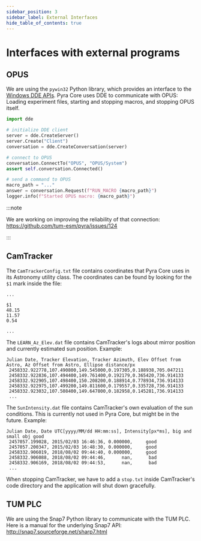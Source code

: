 ```yaml
---
sidebar_position: 3
sidebar_label: External Interfaces
hide_table_of_contents: true
---
```


# Interfaces with external programs

## OPUS

We are using the `pywin32` Python library, which provides an interface to the [Windows DDE APIs](https://en.wikipedia.org/wiki/Dynamic_Data_Exchange). Pyra Core uses DDE to communicate with OPUS: Loading experiment files, starting and stopping macros, and stopping OPUS itself.

```python
import dde

# initialize DDE client
server = dde.CreateServer()
server.Create("Client")
conversation = dde.CreateConversation(server)

# connect to OPUS
conversation.ConnectTo("OPUS", "OPUS/System")
assert self.conversation.Connected()

# send a command to OPUS
macro_path = "..."
answer = conversation.Request(f"RUN_MACRO {macro_path}")
logger.info(f"Started OPUS macro: {macro_path}")
```

:::note

We are working on improving the reliability of that connection: https://github.com/tum-esm/pyra/issues/124

:::

## CamTracker

The `CamTrackerConfig.txt` file contains coordinates that Pyra Core uses in its Astronomy utility class. The coordinates can be found by looking for the `$1` mark inside the file:

```
...

$1
48.15
11.57
0.54

...
```

The `LEARN_Az_Elev.dat` file contains CamTracker's logs about mirror position and currently estimated sun position. Example:

```dat
Julian Date, Tracker Elevation, Tracker Azimuth, Elev Offset from Astro, Az Offset from Astro, Ellipse distance/px
 2458332.922778,107.490800,149.545000,0.197305,0.188938,705.047211
 2458332.922836,107.494400,149.761400,0.192179,0.365420,736.914133
 2458332.922905,107.498400,150.208200,0.188914,0.778934,736.914133
 2458332.922975,107.499200,149.811600,0.179557,0.335728,736.914133
 2458332.923032,107.508400,149.647800,0.182958,0.145281,736.914133
 ...
```

The `SunIntensity.dat` file contains CamTracker's own evaluation of the sun conditions. This is currently not used in Pyra Core, but might be in the future. Example:

```dat
Julian Date, Date UTC[yyyy/MM/dd HH:mm:ss], Intensity[px*ms], big and small obj good
 2457057.199028, 2015/02/03 16:46:36, 0.000000,     good
 2457057.200347, 2015/02/03 16:48:30, 0.000000,     good
 2458332.906019, 2018/08/02 09:44:40, 0.000000,     good
 2458332.906088, 2018/08/02 09:44:46,      nan,      bad
 2458332.906169, 2018/08/02 09:44:53,      nan,      bad
 ...
```

When stopping CamTracker, we have to add a `stop.txt` inside CamTracker's code directory and the application will shut down gracefully.

## TUM PLC

We are using the Snap7 Python library to communicate with the TUM PLC. Here is a manual for the underlying Snap7 API: http://snap7.sourceforge.net/sharp7.html
